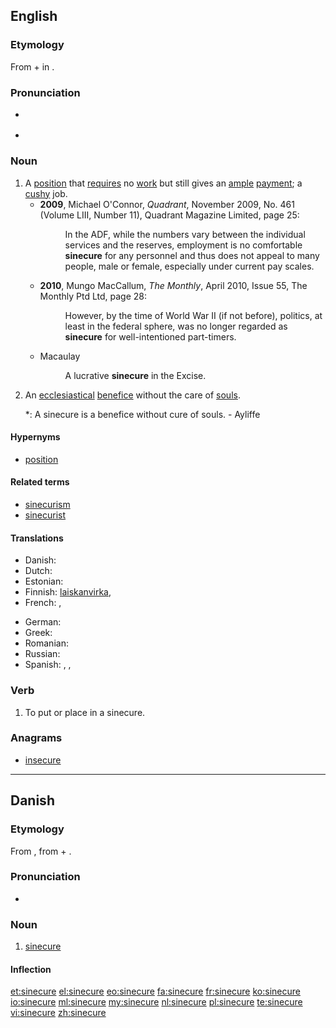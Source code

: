 ==English==
{{was wotd|2010|June|1}}
{{wikipedia}}

===Etymology===
From {{etyl|la|en}} {{term|sine||without|lang=la}} + {{term|cura|cūrā|care|lang=la}} in {{term||beneficium sine cūrā|benefice without care}}.

===Pronunciation===
* {{a|UK}} {{IPA|/ˈsʌɪ.nɪ.kjʊə/|/ˈsɪ.nɪ.kjʊə/}}
* {{a|US}} {{IPA|/ˈsaɪ.nə.kjʊɹ/|/ˈsɪn.ə.kjʊɹ/}}

===Noun===
{{en-noun}}

# A [[position]] that [[require]]s no [[work]] but still gives an [[ample]] [[payment]]; a [[cushy]] job.
#* '''2009''', Michael O'Connor, ''Quadrant'', November 2009, No. 461 (Volume LIII, Number 11), Quadrant Magazine Limited, page 25:
#*: In the ADF, while the numbers vary between the individual services and the reserves, employment is no comfortable '''sinecure''' for any personnel and thus does not appeal to many people, male or female, especially under current pay scales.
#* '''2010''', Mungo MacCallum, ''The Monthly'', April 2010, Issue 55, The Monthly Ptd Ltd, page 28:
#*: However, by the time of World War II (if not before), politics, at least in the federal sphere, was no longer regarded as '''sinecure''' for well-intentioned part-timers.
#* Macaulay
#*: A lucrative '''sinecure''' in the Excise.
# An [[ecclesiastical]] [[benefice]] without the care of [[soul]]s.
#*: A sinecure is a benefice without cure of souls. - Ayliffe

====Hypernyms====
* {{sense|a position that requires no work but still gives a payment}} [[position]]

====Related terms====
* [[sinecurism]]
* [[sinecurist]]

====Translations====
{{trans-top|a position that requires no work but still gives a payment}}
* Danish: {{t-|da|sinecure|n}}
* Dutch: {{t+|nl|sinecure}}
* Estonian: {{t-|et|sinekuur}}
* Finnish: [[laiskanvirka]], {{t+|fi|suojatyöpaikka}}
* French: {{t+|fr|sinécure}}, {{qualifier|vulgar}} {{t+|fr|planque}}
{{trans-mid}}
* German: {{t+|de|Sinekure|f}}
* Greek: {{t+|el|αργομισθία|f|tr=argomisthía}}
* Romanian: {{t-|ro|sinecură|f}}
* Russian: {{t+|ru|синекура|f}}
* Spanish: {{t+|es|canonjía}}, {{t+|es|sinecura}}, {{qualifier|vulgar}} {{t+|es|enchufe}}
{{trans-bottom}}

===Verb===
{{en-verb|sinecur|ed}}

# {{context|transitive|lang=en}} To put or place in a sinecure.

===Anagrams===
* [[insecure#English|insecure]]

----

==Danish==

===Etymology===
From {{etyl|fr|da}} {{term|sinécure|lang=fr}}, from {{etyl|la|da}} {{term|sine||without|lang=la}} + {{term|cura|cūra|care|lang=la}}.

===Pronunciation===
* {{IPA|/sinəkyːrə/|[sinəˈkʰyːɐ]|lang=da}}

===Noun===
{{da-noun|n|r}}

# {{qualifier|rare}} [[sinecure#English|sinecure]] {{gloss|a position that requires no work but still gives a payment}}

====Inflection====
{{da-noun-infl|n|r}}

[[et:sinecure]]
[[el:sinecure]]
[[eo:sinecure]]
[[fa:sinecure]]
[[fr:sinecure]]
[[ko:sinecure]]
[[io:sinecure]]
[[ml:sinecure]]
[[my:sinecure]]
[[nl:sinecure]]
[[pl:sinecure]]
[[te:sinecure]]
[[vi:sinecure]]
[[zh:sinecure]]